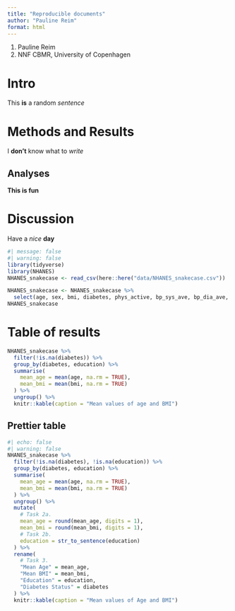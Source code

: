```yaml
---
title: "Reproducible documents"
author: "Pauline Reim"
format: html
---
```


1. Pauline Reim
2. NNF CBMR, University of Copenhagen

# Intro

This **is** a random *sentence*

# Methods and Results

I **don't** know what to *write*

## Analyses

**This is fun**

# Discussion

Have a *nice* **day** 

```r
#| message: false
#| warning: false
library(tidyverse)
library(NHANES)
NHANES_snakecase <- read_csv(here::here("data/NHANES_snakecase.csv"))
```

```r
NHANES_snakecase <- NHANES_snakecase %>%
  select(age, sex, bmi, diabetes, phys_active, bp_sys_ave, bp_dia_ave, education)
NHANES_snakecase
```

# Table of results

```r
NHANES_snakecase %>%
  filter(!is.na(diabetes)) %>%
  group_by(diabetes, education) %>%
  summarise(
    mean_age = mean(age, na.rm = TRUE),
    mean_bmi = mean(bmi, na.rm = TRUE)
  ) %>%
  ungroup() %>%
  knitr::kable(caption = "Mean values of age and BMI")
```

## Prettier table

```r
#| echo: false
#| warning: false
NHANES_snakecase %>%
  filter(!is.na(diabetes), !is.na(education)) %>%
  group_by(diabetes, education) %>%
  summarise(
    mean_age = mean(age, na.rm = TRUE),
    mean_bmi = mean(bmi, na.rm = TRUE)
  ) %>%
  ungroup() %>%
  mutate(
    # Task 2a.
    mean_age = round(mean_age, digits = 1),
    mean_bmi = round(mean_bmi, digits = 1),
    # Task 2b.
    education = str_to_sentence(education)
  ) %>% 
  rename(
    # Task 3.
    "Mean Age" = mean_age,
    "Mean BMI" = mean_bmi,
    "Education" = education,
    "Diabetes Status" = diabetes
  ) %>% 
  knitr::kable(caption = "Mean values of Age and BMI")
```

